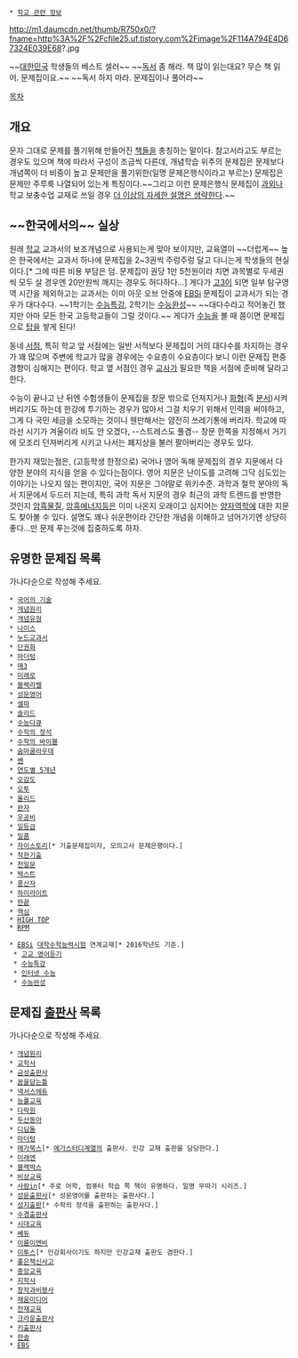  * [[학교 관련 정보]]

http://m1.daumcdn.net/thumb/R750x0/?fname=http%3A%2F%2Fcfile25.uf.tistory.com%2Fimage%2F114A794E4D67324E039E68?.jpg

~~[[대한민국]] 학생들의 베스트 셀러~~
~~[[독서]] 좀 해라. 책 많이 읽는대요? 무슨 책 읽어. 문제집이요.~~
~~독서 하지 마라. 문제집이나 풀어라~~

[[목차]]
== 개요 ==
문자 그대로 문제를 풀기위해 만들어진 [[책]]들을 총칭하는 말이다. 참고서라고도 부르는 경우도 있으며 책에 따라서 구성이 조금씩 다른데, 개념학습 위주의 문제집은 문제보다 개념쪽이 더 비중이 높고 문제만을 풀기위한(일명 문제은행식이라고 부르는) 문제집은 문제만 주루룩 나열되어 있는게 특징이다.~~그리고 이런 문제은행식 문제집이 [[과외]]나 학교 보충수업 교재로 쓰일 경우 [[더 이상의 자세한 설명은 생략한다]].~~

== ~~한국에서의~~ 실상 ==
원래 [[학교]] 교과서의 보조개념으로 사용되는게 맞아 보이지만, 교육열이 ~~더럽게~~ 높은 한국에서는 교과서 하나에 문제집을 2~3권씩 주렁주렁 달고 다니는게 학생들의 현실이다.[* 그에 따른 비용 부담은 덤. 문제집이 권당 1만 5천원이라 치면 과목별로 두세권씩 모두 살 경우엔 20만원씩 깨지는 경우도 허다하다...] 게다가 [[고3]]이 되면 일부 탐구영역 시간을 제외하고는 교과서는 이미 아웃 오브 안중에 [[EBSi]] 문제집이 교과서가 되는 경우가 대다수다. ~~1학기는 [[수능특강]], 2학기는 [[수능완성]]~~ ~~대다수라고 적어놓긴 했지만 아마 모든 한국 고등학교들이 그럴 것이다.~~ 게다가 [[수능]]을 볼 때 쯤이면 문제집으로 [[탑]]을 쌓게 된다! 

동네 [[서점]], 특히 학교 앞 서점에는 일반 서적보다 문제집이 거의 대다수를 차지하는 경우가 꽤 많으며 주변에 학교가 많을 경우에는 수요층이 수요층이다 보니 이런 문제집 편중 경향이 심해지는 편이다. 학교 옆 서점인 경우 [[교사]]가 필요한 책을 서점에 준비해 달라고 한다.

수능이 끝나고 난 뒤엔 수험생들이 문제집을 창문 밖으로 던져지거나 [[화형]](즉 [[분서]])시켜버리기도 하는데 한강에 투기하는 경우가 많아서 그걸 치우기 위해서 인력을 써야하고, 그게 다 국민 세금을 소모하는 것이니 웬만해서는 얌전히 쓰레기통에 버리자. 학교에 따라선 시기가 겨울이라 비도 안 오겠다, --스트레스도 풀겸-- 창문 한쪽을 지정해서 거기에 모조리 던져버리게 시키고 나서는 폐지상을 불러 팔아버리는 경우도 있다.

한가지 재밌는점은, (고등학생 한정으로) 국어나 영어 독해 문제집의 경우 지문에서 다양한 분야의 지식을 얻을 수 있다는점이다. 영어 지문은 난이도를 고려해 그닥 심도있는 이야기는 나오지 않는 편이지만, 국어 지문은 그야말로 위키수준. 과학과 철학 분야의 독서 지문에서 두드러 지는데, 특히 과학 독서 지문의 경우 최근의 과학 트렌드를 반영한 것인지 [[암흑물질]], [[암흑에너지]]등은 이미 나온지 오래이고 심지어는 [[양자역학]]에 대한 지문도 찾아볼 수 있다. 설명도 꽤나 쉬운편이라 간단한 개념을 이해하고 넘어가기엔 상당히 좋다...만 문제 푸는것에 집중하도록 하자.

== 유명한 문제집 목록 ==
가나다순으로 작성해 주세요.
 
 * [[국어의 기술]]
 * [[개념원리]]
 * [[개념유형]]
 * [[나이스]]
 * [[누드교과서]]
 * [[단권화]]
 * [[마더텅]]
 * [[매3]]
 * [[미래로]]
 * [[블랙라벨]]
 * [[성문영어]]
 * [[셀파]]
 * [[솔리드]]
 * [[수능다큐]]
 * [[수학의 정석]]
 * [[수학의 바이블]]
 * [[숨마쿰라우데]]
 * [[쎈]]
 * [[연도별 5개년]]
 * [[오감도#s-2|오감도]]
 * [[오투]]
 * [[올리드]]
 * [[완자]]
 * [[우공비]]
 * [[일등급]]
 * [[일품]]
 * [[자이스토리]][* 기출문제집이자, 모의고사 문제은행이다.]
 * [[착한기출]]
 * [[천일문]]
 * [[텍스트]]
 * [[풍산자]]
 * [[하이라이트]]
 * [[한끝]]
 * [[핵심]]
 * [[HIGH TOP]]
 * [[RPM]]

 * [[EBSi]] [[대학수학능력시험]] 연계교재[* 2016학년도 기준.]
  * [[고교 영어듣기]]
  * [[수능특강]]
  * [[인터넷 수능]]
  * [[수능완성]]

== 문제집 [[출판사]] 목록 ==
가나다순으로 작성해 주세요.

 * [[개념원리]]
 * [[교학사]]
 * [[금성출판사]]
 * [[꿈을담는틀]]
 * [[넥서스에듀]]
 * [[능률교육]]
 * [[다락원]]
 * [[두산동아]]
 * [[디딤돌]]
 * [[마더텅]]
 * [[메가북스]][* [[메가스터디]]계열의 출판사. 인강 교재 출판을 담당한다.]
 * [[미래엔]]
 * [[블랙박스]]
 * [[비상교육]]
 * [[사람in]][* 주로 어학, 컴퓨터 학습 쪽 책이 유명하다. 일명 무따기 시리즈.]
 * [[성문출판사]][* 성문영어를 출판하는 출판사다.]
 * [[홍성대|성지출판]][* 수학의 정석을 출판하는 출판사다.]
 * [[수경출판사]]
 * [[시대교육]]
 * [[쎄듀]]
 * [[이룸이엔비]]
 * [[이투스]][* 인강회사이기도 하지만 인강교재 출판도 겸한다.]
 * [[좋은책신사고]]
 * [[중앙교육]]
 * [[지학사]]
 * [[창작과비평사]]
 * [[채움미디어]]
 * [[천재교육]]
 * [[크라운출판사]]
 * [[키출판사]]
 * [[한솔]]
 * [[한국교육방송공사|EBS]]

